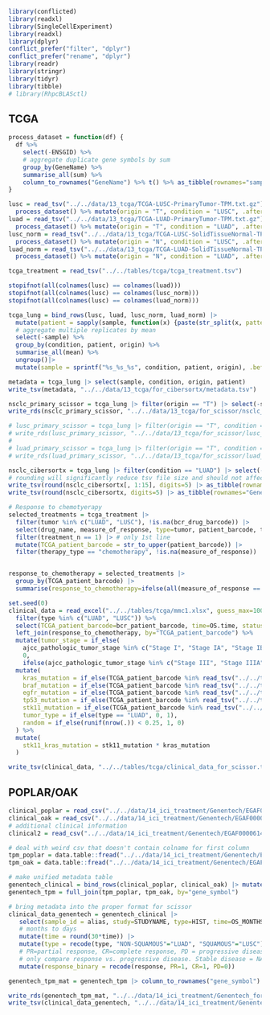 ```r
library(conflicted)
library(readxl)
library(SingleCellExperiment)
library(readxl)
library(dplyr)
conflict_prefer("filter", "dplyr")
conflict_prefer("rename", "dplyr")
library(readr)
library(stringr)
library(tidyr)
library(tibble)
# library(RhpcBLASctl)
```

## TCGA

```r
process_dataset = function(df) {
  df %>% 
    select(-ENSGID) %>%
    # aggregate duplicate gene symbols by sum
    group_by(GeneName) %>%
    summarise_all(sum) %>%
    column_to_rownames("GeneName") %>% t() %>% as_tibble(rownames="sample")
}

lusc = read_tsv("../../data/13_tcga/TCGA-LUSC-PrimaryTumor-TPM.txt.gz")%>%
  process_dataset() %>% mutate(origin = "T", condition = "LUSC", .after=1)
luad = read_tsv("../../data/13_tcga/TCGA-LUAD-PrimaryTumor-TPM.txt.gz")%>%
  process_dataset() %>% mutate(origin = "T", condition = "LUAD", .after=1)
lusc_norm = read_tsv("../../data/13_tcga/TCGA-LUSC-SolidTissueNormal-TPM.txt.gz") %>%
  process_dataset() %>% mutate(origin = "N", condition = "LUSC", .after=1)
luad_norm = read_tsv("../../data/13_tcga/TCGA-LUAD-SolidTissueNormal-TPM.txt.gz") %>%
  process_dataset() %>% mutate(origin = "N", condition = "LUAD", .after=1)

tcga_treatment = read_tsv("../../tables/tcga/tcga_treatment.tsv")

stopifnot(all(colnames(lusc) == colnames(luad)))
stopifnot(all(colnames(lusc) == colnames(lusc_norm)))
stopifnot(all(colnames(lusc) == colnames(luad_norm)))

tcga_lung = bind_rows(lusc, luad, lusc_norm, luad_norm) |> 
  mutate(patient = sapply(sample, function(x) {paste(str_split(x, pattern="-")[[1]][1:3], collapse="-")}), .after=1) |> 
  # aggregate multiple replicates by mean
  select(-sample) %>% 
  group_by(condition, patient, origin) %>%
  summarise_all(mean) %>%
  ungroup()|> 
  mutate(sample = sprintf("%s_%s_%s", condition, patient, origin), .before=1)
```

```r
metadata = tcga_lung |> select(sample, condition, origin, patient)
write_tsv(metadata, "../../data/13_tcga/for_cibersortx/metadata.tsv")

nsclc_primary_scissor = tcga_lung |> filter(origin == "T") |> select(-sample, -origin, -condition) |> column_to_rownames("patient") |> t()
write_rds(nsclc_primary_scissor, "../../data/13_tcga/for_scissor/nsclc_primary_tumor.rds")

# lusc_primary_scissor = tcga_lung |> filter(origin == "T", condition == "LUSC") |> select(-sample, -origin, -condition) |> column_to_rownames("patient") |> t()
# write_rds(lusc_primary_scissor, "../../data/13_tcga/for_scissor/lusc_primary_tumor.rds")
# 
# luad_primary_scissor = tcga_lung |> filter(origin == "T", condition == "LUAD") |> select(-sample, -origin, -condition) |> column_to_rownames("patient") |> t()
# write_rds(luad_primary_scissor, "../../data/13_tcga/for_scissor/luad_primary_scissor.rds")

nsclc_cibersortx = tcga_lung |> filter(condition == "LUAD") |> select(-patient, -origin, -condition) |> column_to_rownames("sample") |> t() |> as.data.frame()
# rounding will significantly reduce tsv file size and should not affect results at this precision. 
write_tsv(round(nsclc_cibersortx[, 1:15], digits=5) |> as_tibble(rownames="GeneSymbol"), "../../data/13_tcga/for_cibersortx/tcga_bulk_matrix_test_luad.txt")
write_tsv(round(nsclc_cibersortx, digits=5) |> as_tibble(rownames="GeneSymbol"), "../../data/13_tcga/for_cibersortx/tcga_bulk_matrix_luad.txt")

```

```r
# Response to chemotyerapy
selected_treatments = tcga_treatment |> 
  filter(tumor %in% c("LUAD", "LUSC"), !is.na(bcr_drug_barcode)) |>
  select(drug_name, measure_of_response, type=tumor, patient_barcode, therapy_type, treatment_n) |>
  filter(treatment_n == 1) |> # only 1st line 
  mutate(TCGA_patient_barcode = str_to_upper(patient_barcode)) |> 
  filter(therapy_type == "chemotherapy", !is.na(measure_of_response))


response_to_chemotherapy = selected_treatments |>
  group_by(TCGA_patient_barcode) |> 
  summarise(response_to_chemotherapy=ifelse(all(measure_of_response == "complete response"), 1, ifelse(all(measure_of_response == "clinical progressive disease"), 0, NA)))
```


```r
set.seed(0)
clinical_data = read_excel("../../tables/tcga/mmc1.xlsx", guess_max=1000000, na=c("", "[Not Available]")) %>%
  filter(type %in% c("LUAD", "LUSC")) %>%
  select(TCGA_patient_barcode=bcr_patient_barcode, time=OS.time, status=OS, ajcc_pathologic_tumor_stage, type) %>%
  left_join(response_to_chemotherapy, by="TCGA_patient_barcode") %>% 
  mutate(tumor_stage = if_else(
    ajcc_pathologic_tumor_stage %in% c("Stage I", "Stage IA", "Stage IB", "Stage II", "Stage IIA", "Stage IIB"),
    0,
    ifelse(ajcc_pathologic_tumor_stage %in% c("Stage III", "Stage IIIA", "Stage IIIB", "Stage IV"), 1, NA))) %>%
  mutate(
    kras_mutation = if_else(TCGA_patient_barcode %in% read_tsv("../../tables/tcga/kras_mutated.tsv")$case_submitter_id, 1, 0),
    braf_mutation = if_else(TCGA_patient_barcode %in% read_tsv("../../tables/tcga/braf_mutated.tsv")$case_submitter_id, 1, 0),
    egfr_mutation = if_else(TCGA_patient_barcode %in% read_tsv("../../tables/tcga/egfr_mutated.tsv")$case_submitter_id, 1, 0),
    tp53_mutation = if_else(TCGA_patient_barcode %in% read_tsv("../../tables/tcga/tp53_mutated.tsv")$case_submitter_id, 1, 0),
    stk11_mutation = if_else(TCGA_patient_barcode %in% read_tsv("../../tables/tcga/stk11_mutated.tsv")$case_submitter_id, 1, 0),
    tumor_type = if_else(type == "LUAD", 0, 1),
    random = if_else(runif(nrow(.)) < 0.25, 1, 0)
  ) %>%
  mutate(
    stk11_kras_mutation = stk11_mutation * kras_mutation
  )
```

```r
write_tsv(clinical_data, "../../tables/tcga/clinical_data_for_scissor.tsv")
```


## POPLAR/OAK

```r
clinical_poplar = read_csv("../../data/14_ici_treatment/Genentech/EGAF00005797821/go28573_anon_subsetted_BYN_n192.csv")
clinical_oak = read_csv("../../data/14_ici_treatment/Genentech/EGAF00005797822/go28915_anon_subsetted_BYN_n699.csv")
# additional clinical information
clinical2 = read_csv("../../data/14_ici_treatment/Genentech/EGAF00006143195/ss.csv")

# deal with weird csv that doesn't contain colname for first column
tpm_poplar = data.table::fread("../../data/14_ici_treatment/Genentech/EGAF00005797825/anonymized_POPLAR-TPMs2_n192.csv") |> as_tibble() |> rename(gene_symbol=V1)
tpm_oak = data.table::fread("../../data/14_ici_treatment/Genentech/EGAF00005797824/anonymized_OAK-TPMs2.csv")|> as_tibble() |> rename(gene_symbol=V1)
```

```r
# make unified metadata table
genentech_clinical = bind_rows(clinical_poplar, clinical_oak) |> mutate(subjectId = paste0("PAT-", str_sub(UNI_ID, 1, 12))) |> left_join(clinical2)
genentech_tpm = full_join(tpm_poplar, tpm_oak, by="gene_symbol")
```

```r
# bring metadata into the proper format for scissor
clinical_data_genentech = genentech_clinical |>
   select(sample_id = alias, study=STUDYNAME, type=HIST, time=OS_MONTHS, status=OS_CENSOR, gender, response=BCOR) |>
   # months to days
   mutate(time = round(30*time)) |>
   mutate(type = recode(type, "NON-SQUAMOUS"="LUAD", "SQUAMOUS"="LUSC")) |> 
   # PR=partial response, CR=complete response, PD = progressive disease, SD = stable disease, NE = not evaluable
   # only compare response vs. progressive disease. Stable disease = NAN
   mutate(response_binary = recode(response, PR=1, CR=1, PD=0))
```


```r
genentech_tpm_mat = genentech_tpm |> column_to_rownames("gene_symbol") 

write_rds(genentech_tpm_mat, "../../data/14_ici_treatment/Genentech_for_scissor/genentech_ici_treatment.rds")
write_tsv(clinical_data_genentech, "../../data/14_ici_treatment/Genentech_for_scissor/genentech_clinical_data.tsv")

```